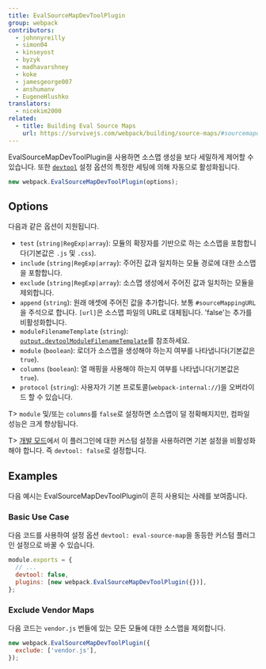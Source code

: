 ```yaml
---
title: EvalSourceMapDevToolPlugin
group: webpack
contributors:
  - johnnyreilly
  - simon04
  - kinseyost
  - byzyk
  - madhavarshney
  - koke
  - jamesgeorge007
  - anshumanv
  - EugeneHlushko
translators:
  - nicekim2000
related:
  - title: Building Eval Source Maps
    url: https://survivejs.com/webpack/building/source-maps/#sourcemapdevtoolplugin-and-evalsourcemapdevtoolplugin
---
```


EvalSourceMapDevToolPlugin을 사용하면 소스맵 생성을 보다 세밀하게 제어할 수 있습니다. 또한 [`devtool`](/configuration/devtool/) 설정 옵션의 특정한 세팅에 의해 자동으로 활성화됩니다.

```js
new webpack.EvalSourceMapDevToolPlugin(options);
```

## Options

다음과 같은 옵션이 지원됩니다.

- `test` (`string|RegExp|array`): 모듈의 확장자를 기반으로 하는 소스맵을 포함합니다(기본값은 `.js` 및 `.css`).
- `include` (`string|RegExp|array`): 주어진 값과 일치하는 모듈 경로에 대한 소스맵을 포함합니다.
- `exclude` (`string|RegExp|array`): 소스맵 생성에서 주어진 값과 일치하는 모듈을 제외합니다.
- `append` (`string`): 원래 애셋에 주어진 값을 추가합니다. 보통 `#sourceMappingURL` 을 주석으로 합니다. `[url]`은 소스맵 파일의 URL로 대체됩니다. 'false'는 추가를 비활성화합니다.
- `moduleFilenameTemplate` (`string`):  [`output.devtoolModuleFilenameTemplate`](/configuration/output/#outputdevtoolmodulefilenametemplate)를 참조하세요.
- `module` (`boolean`): 로더가 소스맵을 생성해야 하는지 여부를 나타냅니다(기본값은 `true`).
- `columns` (`boolean`): 열 매핑을 사용해야 하는지 여부를 나타냅니다(기본값은 `true`).
- `protocol` (`string`): 사용자가 기본 프로토콜(`webpack-internal://`)을 오버라이드 할 수 있습니다.

T> `module` 및/또는 `columns`를 `false`로 설정하면 소스맵이 덜 정확해지지만, 컴파일 성능은 크게 향상됩니다.

T> [개발 모드](/configuration/mode/#mode-development)에서 이 플러그인에 대한 커스텀 설정을 사용하려면 기본 설정을 비활성화해야 합니다. 즉 `devtool: false`로 설정합니다.

## Examples

다음 예시는 EvalSourceMapDevToolPlugin이 흔히 사용되는 사례를 보여줍니다.

### Basic Use Case

다음 코드를 사용하여 설정 옵션 `devtool: eval-source-map`을 동등한 커스텀 플러그인 설정으로 바꿀 수 있습니다.

```js
module.exports = {
  // ...
  devtool: false,
  plugins: [new webpack.EvalSourceMapDevToolPlugin({})],
};
```

### Exclude Vendor Maps

다음 코드는 `vendor.js` 번들에 있는 모든 모듈에 대한 소스맵을 제외합니다.

```js
new webpack.EvalSourceMapDevToolPlugin({
  exclude: ['vendor.js'],
});
```
